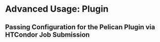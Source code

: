 # Advanced Usage: Plugin

## Passing Configuration for the Pelican Plugin via HTCondor Job Submission

